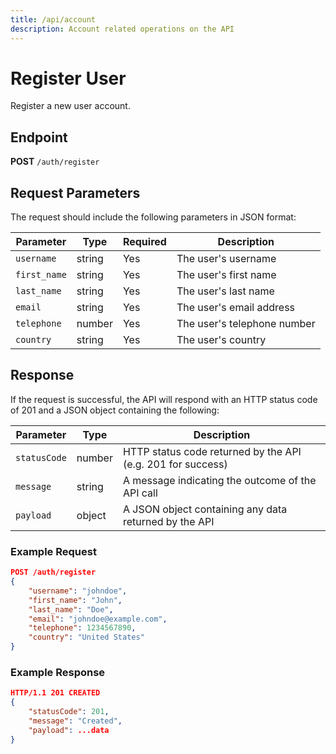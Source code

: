 ```yaml
---
title: /api/account
description: Account related operations on the API
---
```


# Register User

Register a new user account.

## Endpoint

**POST** `/auth/register`

## Request Parameters
The request should include the following parameters in JSON format:

| Parameter    | Type   | Required | Description                 |
| ------------ | ------ | -------- | --------------------------- |
| `username`   | string | Yes      | The user's username         |
| `first_name` | string | Yes      | The user's first name       |
| `last_name`  | string | Yes      | The user's last name        |
| `email`      | string | Yes      | The user's email address    |
| `telephone`  | number | Yes      | The user's telephone number |
| `country`    | string | Yes      | The user's country          |

## Response
If the request is successful, the API will respond with an HTTP status code of 201 and a JSON object containing the following:

| Parameter    | Type   | Description                                                 |
| ------------ | ------ | ----------------------------------------------------------- |
| `statusCode` | number | HTTP status code returned by the API (e.g. 201 for success) |
| `message`    | string | A message indicating the outcome of the API call            |
| `payload`    | object | A JSON object containing any data returned by the API       |

### Example Request

```json
POST /auth/register
{
    "username": "johndoe",
    "first_name": "John",
    "last_name": "Doe",
    "email": "johndoe@example.com",
    "telephone": 1234567890,
    "country": "United States"
}
```

### Example Response

```json
HTTP/1.1 201 CREATED
{
    "statusCode": 201,
    "message": "Created",
    "payload": ...data
}
```

